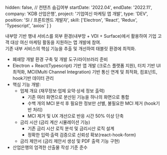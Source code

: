   hidden: false, // 컨텐츠 숨김여부
  startDate: '2022.04',
  endDate: '2022.11',
  company: 'KDB 산업은행',
  project: '기업여신 마케팅 앱 개발',
  type: 'DEV',
  position: 'SI / 프론트엔드 개발자',
  skill: ['Electron', 'React', 'Redux', 'Typescript', 'axios' ]
} 

내부망 기반 행내 서비스를 외부 환경(내부망 + VDI + Surface)에서 활용하여 기업 고객 대상 여신 마케팅 활동을 지원하는 앱 개발에 참여.  
기존 내부 서비스의 핵심 기능을 추출 및 개선하여 태블릿 환경에 최적화.

- 폐쇄망 개발 환경 구축 및 개발 도구/라이브러리 준비
- Electron + React(Typescript) 기반 앱 개발 (크로스 플랫폼 지원), 터치 기반 UI 최적화, MCI(Multi Channel Integration) 기반 통신 연계 및 최적화, 컴포넌트, hook기반 데이터 관리
- 핵심 기능 개발:
  - 업체 개요 (재무정보·업체 요약·상세 정보 출력)
    - 기존 여러 화면으로 분산된 기능을 하나의 화면으로 통합
    - 수백 개의 MCI 분석 후 필요한 정보만 선별, 불필요한 MCI 제거 (hook기반 처리)
    - MCI 제거 및 UX 개선으로 반응 시간 50% 이상 단축
  - 금리 시산 (금리 계산 시뮬레이션 기능)
    - 기존 금리 시산 로직 분석 및 금리시산 로직 설계
    - 정확한 입력·출력 검증으로 신뢰성 확보(react-hook-form)
  - 금리 제안서 (금리 제안서 생성 및 PDF 출력 기능 구현)
- 산업은행의 엄격한 산출물 작성 기준 준수